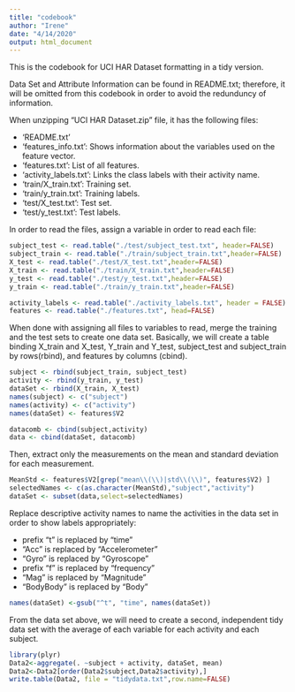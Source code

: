 ```yaml
---
title: "codebook"
author: "Irene"
date: "4/14/2020"
output: html_document
---
```

This is the codebook for UCI HAR Dataset formatting in a tidy version.

Data Set and Attribute Information can be found in README.txt; therefore, it will be omitted from this codebook in order to avoid the redunduncy of information.

When unzipping "UCI HAR Dataset.zip" file, it has the following files:

- 'README.txt'
- 'features_info.txt': Shows information about the variables used on the feature vector.
- 'features.txt': List of all features.
- 'activity_labels.txt': Links the class labels with their activity name.
- 'train/X_train.txt': Training set.
- 'train/y_train.txt': Training labels.
- 'test/X_test.txt': Test set.
- 'test/y_test.txt': Test labels.

In order to  read the files, assign a variable in order to read each file:

``` r
subject_test <- read.table("./test/subject_test.txt", header=FALSE)
subject_train <- read.table("./train/subject_train.txt",header=FALSE)
X_test <- read.table("./test/X_test.txt",header=FALSE)
X_train <- read.table("./train/X_train.txt",header=FALSE)
y_test <- read.table("./test/y_test.txt",header=FALSE)
y_train <- read.table("./train/y_train.txt",header=FALSE)

activity_labels <- read.table("./activity_labels.txt", header = FALSE)
features <- read.table("./features.txt", head=FALSE) 
```

When done with assigning all files to variables to read, merge the training and the test sets to create one data set. Basically, we will create a table binding X_train and X_test, Y_train and Y_test, subject_test and subject_train by rows(rbind), and features by columns (cbind).

``` r
subject <- rbind(subject_train, subject_test)
activity <- rbind(y_train, y_test)
dataSet <- rbind(X_train, X_test)
names(subject) <- c("subject")
names(activity) <- c("activity")
names(dataSet) <- features$V2

datacomb <- cbind(subject,activity)
data <- cbind(dataSet, datacomb)
```

Then, extract only the measurements on the mean and standard deviation for each measurement.

```r
MeanStd <- features$V2[grep("mean\\(\\)|std\\(\\)", features$V2) ]
selectedNames <- c(as.character(MeanStd),"subject","activity")
dataSet <- subset(data,select=selectedNames)
```

Replace descriptive activity names to name the activities in the data set in order to show labels appropriately:

- prefix "t" is replaced by "time"
- "Acc" is replaced by "Accelerometer"
- "Gyro" is replaced by "Gyroscope"
- prefix "f" is replaced by "frequency"
- "Mag" is replaced by "Magnitude"
- "BodyBody" is replaced by "Body"

```r
names(dataSet) <-gsub("^t", "time", names(dataSet))
```

From the data set above, we will need to create a second, independent tidy data set with the average of each variable for each activity and each subject.

```r
library(plyr)
Data2<-aggregate(. ~subject + activity, dataSet, mean)
Data2<-Data2[order(Data2$subject,Data2$activity),]
write.table(Data2, file = "tidydata.txt",row.name=FALSE)
```